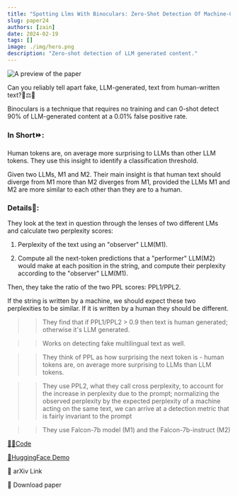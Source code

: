 ```yaml
---
title: "Spotting Llms With Binoculars: Zero-Shot Detection Of Machine-Generated Text"
slug: paper24
authors: [zain]
date: 2024-02-19
tags: []
image: ./img/hero.png
description: "Zero-shot detection of LLM generated content."
---
```

![A preview of the paper](./img/hero.png)

<!-- truncate -->


Can you reliably tell apart fake, LLM-generated, text from human-written text?🤖⚖️👱

Binoculars is a technique that requires no training and can 0-shot detect 90% of LLM-generated content at a 0.01% false positive rate.

### In Short⏩:
Human tokens are, on average more surprising to LLMs than other LLM tokens. They use this insight to identify a classification threshold.

Given two LLMs, M1 and M2. Their main insight is that human text should diverge from M1 more than M2 diverges from M1, provided the LLMs M1 and M2 are more similar to each other than they are to a human.

### Details🔎:
They look at the text in question through the lenses of two different LMs and calculate two perplexity scores:

1. Perplexity of the text using an "observer" LLM(M1).

2. Compute all the next-token predictions that a "performer" LLM(M2) would make at each position in the string, and compute their perplexity according to the "observer" LLM(M1).

Then, they take the ratio of the two PPL scores: PPL1/PPL2. 

If the string is written by a machine, we should expect these two perplexities to be similar. If it is written by a human they should be different.

>> They find that if PPL1/PPL2 > 0.9 then text is human generated; otherwise it's LLM generated.

>> Works on detecting fake multilingual text as well.

>> They think of PPL as how surprising the next token is - human tokens are, on average more surprising to LLMs than LLM tokens.

>> They use PPL2, what they call cross perplexity, to account for the increase in perplexity due to the prompt; normalizing the observed perplexity by the expected perplexity of a machine acting on the same text, we can arrive at a detection metric that is fairly invariant to the prompt

>> They use Falcon-7b model (M1) and the Falcon-7b-instruct (M2)

[🧑‍💻Code](https://github.com/ahans30/Binoculars/tree/main)

[🤗HuggingFace Demo](https://huggingface.co/spaces/tomg-group-umd/Binoculars)

<p>
  <DownloadButton link='https://arxiv.org/abs/2401.12070'>🔗 arXiv Link</DownloadButton>
</p>
<p>
  <DownloadButton link='https://arxiv.org/pdf/2401.12070'>📜 Download paper</DownloadButton>
</p>

<!-- We could create a specific template for Paper Review's -->

<WhatNext />
